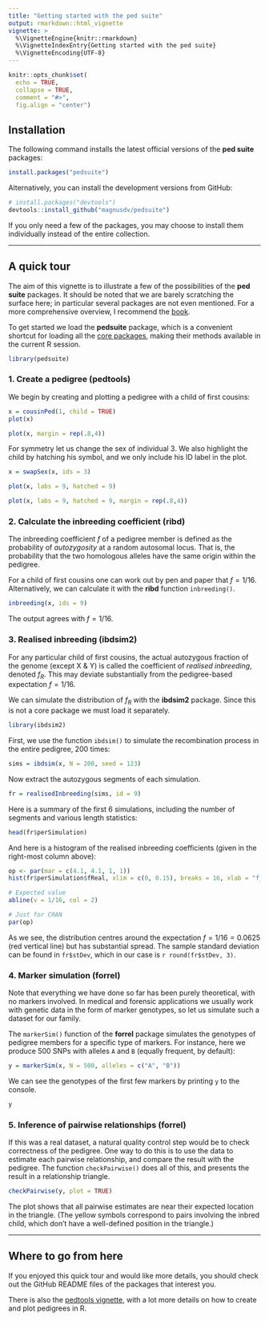 ```yaml
---
title: "Getting started with the ped suite"
output: rmarkdown::html_vignette
vignette: >
  %\VignetteEngine{knitr::rmarkdown}
  %\VignetteIndexEntry{Getting started with the ped suite}
  %\VignetteEncoding{UTF-8}
---
```


```r
knitr::opts_chunk$set(
  echo = TRUE,
  collapse = TRUE,
  comment = "#>",
  fig.align = "center")
```

## Installation

The following command installs the latest official versions of the **ped suite** packages:

```r
install.packages("pedsuite")
```

Alternatively, you can install the development versions from GitHub:
```r
# install.packages("devtools")
devtools::install_github("magnusdv/pedsuite")
```

If you only need a few of the packages, you may choose to install them individually instead of the entire collection.

---


## A quick tour
The aim of this vignette is to illustrate a few of the possibilities of the **ped suite** packages. It should be noted that we are barely scratching the surface here; in particular several packages are not even mentioned. For a more comprehensive overview, I recommend the [book](https://magnusdv.github.io/pedsuite/articles/web_only/publications.html#book).

To get started we load the **pedsuite** package, which is a convenient shortcut for loading all the [core packages](https://magnusdv.github.io/pedsuite/#core-packages), making their methods available in the current R session.

```r
library(pedsuite)
```

### 1. Create a pedigree (**pedtools**)
We begin by creating and plotting a pedigree with a child of first cousins:
```r
x = cousinPed(1, child = TRUE)
plot(x)
```
```r
plot(x, margin = rep(.8,4))
```

For symmetry let us change the sex of individual 3. We also highlight the child by hatching his symbol, and we only include his ID label in the plot.
```r
x = swapSex(x, ids = 3)

plot(x, labs = 9, hatched = 9)
```
```r
plot(x, labs = 9, hatched = 9, margin = rep(.8,4))
```

### 2. Calculate the inbreeding coefficient (**ribd**)
The inbreeding coefficient $f$ of a pedigree member is defined as the probability of *autozygosity* at a random autosomal locus. That is, the probability that the two homologous alleles have the same origin within the pedigree.

For a child of first cousins one can work out by pen and paper that $f = 1/16$. Alternatively, we can calculate it with the **ribd** function `inbreeding()`.
```r
inbreeding(x, ids = 9)
```
The output agrees with $f = 1/16$.

### 3. Realised inbreeding (**ibdsim2**)
For any particular child of first cousins, the actual autozygous fraction of the genome (except X & Y) is called the coefficient of *realised inbreeding*, denoted $f_R$. This may deviate substantially from the pedigree-based expectation $f = 1/16$.

We can simulate the distribution of $f_R$ with the **ibdsim2** package. Since this is not a core package we must load it separately.
```r
library(ibdsim2)
```

First, we use the function `ibdsim()` to simulate the recombination process in the entire pedigree, 200 times:
```r
sims = ibdsim(x, N = 200, seed = 123)
```

Now extract the autozygous segments of each simulation.
```r
fr = realisedInbreeding(sims, id = 9)
```

Here is a summary of the first 6 simulations, including the number of segments and various length statistics:
```r
head(fr$perSimulation)
```

And here is a histogram of the realised inbreeding coefficients (given in the right-most column above):
```r
op <- par(mar = c(4.1, 4.1, 1, 1))
hist(fr$perSimulation$fReal, xlim = c(0, 0.15), breaks = 16, xlab = "f_R", main = NULL)

# Expected value
abline(v = 1/16, col = 2)
```

```r
# Just for CRAN
par(op)
```

As we see, the distribution centres around the expectation $f = 1/16 = 0.0625$ (red vertical line) but has substantial spread. The sample standard deviation can be found in `fr$stDev`, which in our case is `r round(fr$stDev, 3)`.

### 4. Marker simulation (**forrel**)
Note that everything we have done so far has been purely theoretical, with no markers involved. In medical and forensic applications we usually work with genetic data in the form of marker genotypes, so let us simulate such a dataset for our family.

The `markerSim()` function of the **forrel** package simulates the genotypes of pedigree members for a specific type of markers. For instance, here we produce 500 SNPs with alleles `A` and `B` (equally frequent, by default):
```r
y = markerSim(x, N = 500, alleles = c("A", "B"))
```

We can see the genotypes of the first few markers by printing `y` to the console.
```r
y
```

### 5. Inference of pairwise relationships (**forrel**)
If this was a real dataset, a natural quality control step would be to check correctness of the pedigree. One way to do this is to use the data to estimate each pairwise relationship, and compare the result with the pedigree. The function `checkPairwise()` does all of this, and presents the result in a relationship triangle.
```r
checkPairwise(y, plot = TRUE)
```

The plot shows that all pairwise estimates are near their expected location in the triangle. (The yellow symbols correspond to pairs involving the inbred child, which don't have a well-defined position in the triangle.)


---


## Where to go from here
If you enjoyed this quick tour and would like more details, you should check out the GitHub README files of the packages that interest you. 

There is also the [pedtools vignette](https://cran.r-project.org/package=pedtools/vignettes/pedtools.html), with a lot more details on how to create and plot pedigrees in R.
